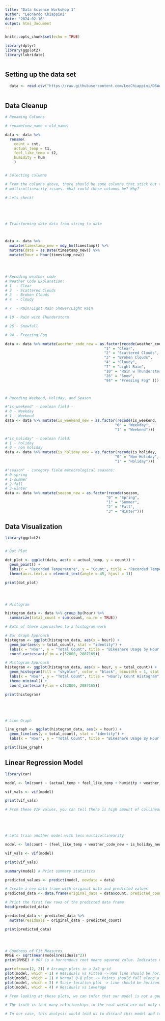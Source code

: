 ```yaml
---
title: "Data Science Workshop 1"
author: "Leonardo Chiappini"
date: "2024-02-16"
output: html_document
---
```


```r
knitr::opts_chunk$set(echo = TRUE)

library(dplyr)
library(ggplot2)
library(lubridate)



```



## Setting up the data set

```r

  data <- read.csv("https://raw.githubusercontent.com/LeoChiappini/DSWorkshop1/main/london_bikeshare.csv")
  

```



## Data Cleanup

```r

# Renaming Columns

# rename(new_name = old_name)

data <- data %>%
  rename(
    count = cnt,
    actual_temp = t1,
    feel_like_temp = t2,
    humidity = hum
    )


# Selecting columns

# From the columns above, there should be some columns that stick out to you as having possible 
# multicollinearity issues. What could these columns be? Why?

# Lets check!





# Transforming date data from string to date



data <- data %>%
  mutate(timestamp_new = mdy_hm(timestamp)) %>%
  mutate(date = as.Date(timestamp_new)) %>%
  mutate(hour = hour(timestamp_new))




# Recoding weather code
# Weather Code Explanation:
# 1  - Clear
# 2  - Scattered Clouds
# 3  - Broken Clouds
# 4  - Cloudy

# 7  - Rain/Light Rain Shower/Light Rain

# 10 - Rain with Thunderstorm

# 26 - Snowfall

# 94 - Freezing Fog

data <- data %>% mutate(weather_code_new = as.factor(recode(weather_code, 
                                             "1" = "Clear",
                                             "2" = "Scattered Clouds",
                                             "3" = "Broken Clouds",
                                             "4" = "Cloudy",
                                             "7" = "Light Rain",
                                             "10" = "Rain w Thunderstorm",
                                             "26" = "Snow",
                                             "94" = "Freezing Fog" )))



# Recoding Weekend, Holiday, and Season

#"is_weekend" - boolean field - 
# 0 - Weekday
# 1 - Weekend
data <- data %>% mutate(is_weekend_new = as.factor(recode(is_weekend,
                                                  "0" = "Weekday",
                                                  "1" = "Weekend")))

#"is_holiday" - boolean field:
# 1 - holiday  
# 0 - non holiday
data <- data %>% mutate(is_holiday_new = as.factor(recode(is_holiday,
                                                  "0" = "Non-Holiday",
                                                  "1" = "Holiday")))

#"season" - category field meteorological seasons:
# 0-spring 
# 1-summer 
# 2-fall
# 3-winter
data <- data %>% mutate(season_new = as.factor(recode(season,
                                              "0" = "Spring",
                                              "1" = "Summer",
                                              "2" = "Fall",
                                              "3" = "Winter")))


```







## Data Visualization

``` r

library(ggplot2)


# Dot Plot

dot_plot <- ggplot(data, aes(x = actual_temp, y = count)) +
  geom_point() + 
  labs(x = "Recorded Temperature", y = "Count", title = "Recorded Temperature in London vs Bikeshare Count") +
  theme(axis.text.x = element_text(angle = 45, hjust = 1))

print(dot_plot)




# Histogram

histogram_data <- data %>% group_by(hour) %>%
  summarize(total_count = sum(count, na.rm = TRUE))

# Both of these approaches to a histogram work

# Bar Graph Approach
histogram <- ggplot(histogram_data, aes(x = hour)) +
  geom_bar(aes(y = total_count), stat = "identity") + 
  labs(x = "Hour", y = "Total Count", title = "Bikeshare Usage by Hour (24-Hour Format)") +
  coord_cartesian(ylim = c(52800, 2087165))

# Histogram Approach
histogram <- ggplot(histogram_data, aes(x = hour, y = total_count)) +
  geom_histogram(fill = "skyblue", color = "black", binwidth = 1, stat = "identity") +
  labs(x = "Hour", y = "Total Count", title = "Hourly Count Histogram") +
  theme_minimal() +
  coord_cartesian(ylim = c(52800, 2087165))

print(histogram)





# Line Graph

line_graph <- ggplot(histogram_data, aes(x = hour)) +
  geom_line(aes(y = total_count), stat = "identity") +
  labs(x = "Hour", y = "Total Count", title = "Bikeshare Usage By Hour (24-Hour Format)")

print(line_graph)

```







## Linear Regression Model

``` r

library(car)

model <- lm(count ~ (actual_temp + feel_like_temp + humidity + weather_code + is_holiday + is_weekend + hour + wind_speed + season), data = data) # REMEMBER WE RENAMED THE COLUMNS

vif_vals <- vif(model)

print(vif_vals)

# From these VIF values, you can tell there is high amount of collinearity between actual_temp and feel_like_temp





# Lets train another model with less multicollinearity

model <- lm(count ~ (feel_like_temp + weather_code_new + is_holiday_new + is_weekend_new), data = data) # REMEMBER WE RENAMED THE COLUMNS

vif_vals <- vif(model)

print(vif_vals)

summary(model) # Print summary statistics

predicted_values <- predict(model, newdata = data)

# Create a new data frame with original data and predicted values
predicted_data <- data.frame(original_data = data$count, predicted_count = predicted_values)

# Print the first few rows of the predicted data frame
head(predicted_data)

predicted_data <- predicted_data %>%
  mutate(residuals = original_data - predicted_count)

print(predicted_data)




# Goodness of Fit Measures
RMSE <- sqrt(mean(model$residuals^2))
print(RMSE) # 907 is a horrendous root means squared value. Indicates model is not accurate. Means our values are on average 907 units from actual value

par(mfrow=c(2, 2)) # Arrange plots in a 2x2 grid
plot(model, which = 1) # Residuals vs Fitted -> Red line should be horizontal, just like dashed line
plot(model, which = 2) # Normal Q-Q plot -> Points should fall along a diagonal line
plot(model, which = 3) # Scale-location plot -> Line should be horizontal
plot(model, which = 4) # Residuals vs Leverage

# From looking at these plots, we can infer that our model is not a good fit. This is likely because by using a linear regression model, we are assuming the data is linear.

# The truth is that many relationships in the real world are not only non-linear, but also very chaotic. This means that there are many factors that influence the outcome you are trying to predict, most of which you cannot capture or measure (for example, whether a person has on warm clothes or not can affect whether they decide to walk or use a bike, but there is no way to record that data in a realistic and efficient manner).

# In our case, this analysis would lead us to discard this model and try to find another model that may be more representative.

```



